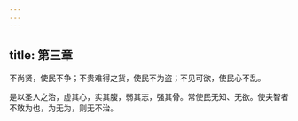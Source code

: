 ```yaml
---
---
---
```

title: 第三章
---







不尚贤，使民不争；不贵难得之货，使民不为盗；不见可欲，使民心不乱。

是以圣人之治，虚其心，实其腹，弱其志，强其骨。常使民无知、无欲。使夫智者不敢为也，为无为，则无不治。